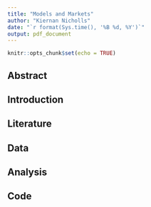 ```yaml
---
title: "Models and Markets"
author: "Kiernan Nicholls"
date: "`r format(Sys.time(), '%B %d, %Y')`"
output: pdf_document
---
```


```r
knitr::opts_chunk$set(echo = TRUE)
```

## Abstract

## Introduction

## Literature

## Data

## Analysis

## Code
